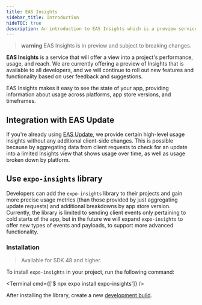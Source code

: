 ```yaml
---
title: EAS Insights
sidebar_title: Introduction
hideTOC: true
description: An introduction to EAS Insights which is a preview service for projects using the expo-insights library.
---
```



> **warning** EAS Insights is in preview and subject to breaking changes.

**EAS Insights** is a service that will offer a view into a project's performance, usage, and reach. We are currently offering a preview of Insights that is available to all developers, and we will continue to roll out new features and functionality based on user feedback and suggestions.

EAS Insights makes it easy to see the state of your app, providing information about usage across platforms, app store versions, and timeframes.

## Integration with EAS Update

If you're already using [EAS Update](/eas-update/introduction.mdx), we provide certain high-level usage insights without any additional client-side changes. This is possible because by aggregating data from client requests to check for an update into a limited Insights view that shows usage over time, as well as usage broken down by platform.

## Use `expo-insights` library

Developers can add the `expo-insights` library to their projects and gain more precise usage metrics (than those provided by just aggregating update requests) and additional breakdowns by app store version. Currently, the library is limited to sending client events only pertaining to cold starts of the app, but in the future we will expand `expo-insights` to offer new types of events and payloads, to support more advanced functionality.

### Installation

> Available for SDK 48 and higher.

To install `expo-insights` in your project, run the following command:

<Terminal cmd={['$ npx expo install expo-insights']} />

After installing the library, create a new [development build](/develop/development-builds/introduction/).
